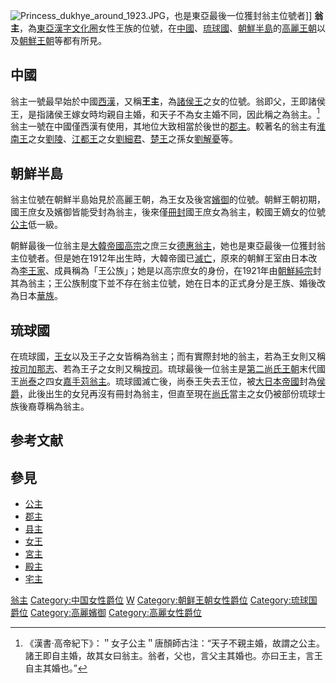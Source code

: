 [[File:Princess_dukhye_around_1923.JPG|thumb]]，也是東亞最後一位獲封翁主位號者]]
'''翁主'''，為[[東亞|東亞]][[漢字文化圈|漢字文化圈]]女性王族的位號，在[[中國|中國]]、[[琉球國|琉球國]]、[[朝鮮半島|朝鮮半島]]的[[高麗|高麗王朝]]以及[[朝鮮王朝|朝鮮王朝]]等都有所見。
==中國==
翁主一號最早始於中國[[漢朝|西漢]]，又稱'''王主'''，為[[諸侯|諸侯]][[藩王|王]]之女的位號。翁即父，王即諸侯王，是指諸侯王嫁女時均親自主婚，和天子不為女主婚不同，因此稱之為翁主。<ref>《漢書·高帝紀下》：＂女子公主＂唐顏師古注：“天子不親主婚，故謂之公主。諸王即自主婚，故其女曰翁主。翁者，父也，言父主其婚也。亦曰王主，言王自主其婚也。”</ref>翁主一號在中國僅西漢有使用，其地位大致相當於後世的[[郡主|郡主]]。較著名的翁主有[[刘安|淮南王]]之女[[劉陵|劉陵]]、[[刘建_(江都王)|江都王]]之女[[劉細君|劉細君]]、[[刘戊|楚王]]之孫女[[劉解憂|劉解憂]]等。

==朝鮮半島==
翁主位號在朝鮮半島始見於高麗王朝，為王女及後宮[[嬪御|嬪御]]的位號。朝鮮王朝初期，國王庶女及嬪御皆能受封為翁主，後來僅[[冊封|冊封]]國王庶女為翁主，較國王嫡女的位號[[公主_(東亞)|公主]]低一級。

朝鮮最後一位翁主是[[大韓帝國|大韓帝國]][[朝鮮高宗|高宗]]之庶三女[[德惠翁主|德惠翁主]]，她也是東亞最後一位獲封翁主位號者。但是她在1912年出生時，大韓帝國已[[日韓併合|滅亡]]，原來的朝鮮王室由日本改為[[李王家|李王家]]、成員稱為「王公族」；她是以高宗庶女的身份，在1921年由[[朝鮮純宗|朝鮮純宗]]封其為翁主；王公族制度下並不存在翁主位號，她在日本的正式身分是王族、婚後改為日本[[華族_(日本)|華族]]。

==琉球國==
在琉球國，[[王女|王女]]以及王子之女皆稱為翁主；而有實際封地的翁主，若為王女則又稱[[按司加那志|按司加那志]]、若為王子之女則又稱[[按司|按司]]。琉球最後一位翁主是[[第二尚氏王朝|第二尚氏王朝]]末代國王[[尚泰王|尚泰]]之四女[[嘉手苅翁主|嘉手苅翁主]]。琉球國滅亡後，尚泰王失去王位，被[[大日本帝國|大日本帝國]]封為[[侯爵|侯爵]]，此後出生的女兒再沒有冊封為翁主，但直至現在[[尚氏|尚氏]]當主之女仍被部份琉球士族後裔尊稱為翁主。

==参考文献==
{{reflist}}
==參見==
*[[公主_(東亞)|公主]]
*[[郡主|郡主]]
*[[縣主_(中国)|县主]]
*[[女王_(日本)|女王]]
*[[宮主|宮主]]
*[[殿主|殿主]]
*[[宅主|宅主]]

[[Category:翁主|]]
[[Category:中国女性爵位|Category:中国女性爵位]]
[[Category:西汉爵位|W]]
[[Category:朝鲜王朝女性爵位|Category:朝鲜王朝女性爵位]]
[[Category:琉球国爵位|Category:琉球国爵位]]
[[Category:高麗嬪御|Category:高麗嬪御]]
[[Category:高麗女性爵位|Category:高麗女性爵位]]